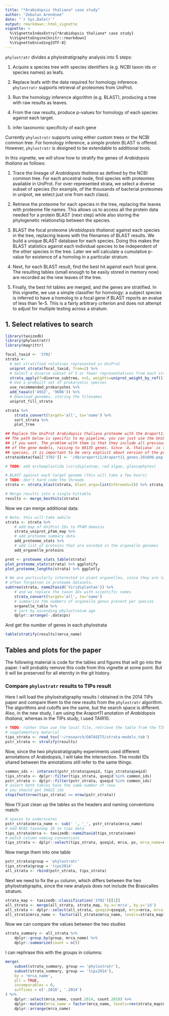 ```yaml
---
title: "*Arabidopsis thaliana* case study"
author: "Zebulun Arendsee"
date: "`r Sys.Date()`"
output: rmarkdown::html_vignette
vignette: >
  %\VignetteIndexEntry{*Arabidopsis thaliana* case study}
  %\VignetteEngine{knitr::rmarkdown}
  %\VignetteEncoding{UTF-8}
---
```


`phylostratr` divides a phylostratigraphy analysis into 5 steps:

 1. Acquire a species tree with species identifiers (e.g. NCBI taxon ids or
    species names) as leafs.

 2. Replace leafs with the data required for homology inference. `phylostratr`
    supports retrieval of proteomes from UniProt.

 3. Run the homology inference algorithm (e.g. BLAST), producing a tree with
    raw results as leaves.

 4. From the raw results, produce p-values for homology of each species against
    each target.

 5. infer taxonomic specificity of each gene

Currently `phylostratr` supports using either custom trees or the NCBI common
tree. For homology inference, a simple protein BLAST is offered. However,
`phylostratr` is designed to be extendable to additional tools.

In this vignette, we will show how to stratify the genes of *Arabidopsis
thaliana* as follows:

 1. Trace the lineage of *Arabidopsis thaliana* as defined by the NCBI common
    tree. For each ancestral node, find species with proteomes available in
    UniProt. For over-represented strata, we select a diverse subset of species
    (for example, of the thousands of bacterial proteomes in uniprot, we select
    just one from each class). 

 2. Retrieve the proteome for each species in the tree, replacing the leaves
    with proteome file names. This allows us to access all the protein data
    needed for a protein BLAST (next step) while also storing the phylogenetic
    relationship between the species.

 3. BLAST the focal proteome (*Arabidopsis thaliana*) against each species in
    the tree, replacing leaves with the filenames of BLAST results.  We build a
    unique BLAST database for each species. Doing this makes the BLAST
    statistics against each individual species to be independent of the other
    species in the tree. Later we will calculate a cumulative p-value for
    existence of a homolog in a particular stratum.

 4. Next, for each BLAST result, find the best hit against each focal gene. The
    resulting tables (small enough to be easily stored in memory now) are
    recorded as the new leaves of the tree.

 5. Finally, the best hit tables are merged, and the genes are stratified. In
    this vignette, we use a simple classifier for homology: a subject species
    is inferred to have a homolog to a focal gene if BLAST reports an evalue of
    less than 1e-5. This is a fairly arbitrary criterion and does not attempt
    to adjust for multiple testing across a stratum.

## 1. Select relatives to search

```r
library(taxizedb)
library(phylostratr)
library(magrittr)

focal_taxid <- '3702'
strata <-
  # Get stratified relatives represented in UniProt
  uniprot_strata(focal_taxid, from=2) %>%
  # Select a diverse subset of 5 or fewer representatives from each stratum.
  strata_apply(f=diverse_subtree, n=5, weights=uniprot_weight_by_ref()) %>%
  # Use a prebuilt set of prokaryotic species
  use_recommended_prokaryotes %>%
  add_taxa(c('4932', '9606')) %>%
  # Download genomes, storing the filenames
  uniprot_fill_strata
```

```r
strata %>%
    strata_convert(target='all', to='name') %>%
    sort_strata %>%
    plot_tree
```

```r
## Replace the UniProt Arabidopsis thaliana proteome with the Araport11 proteome.
## The path below is specific to my pipeline, you can just use the UniProt genes,
## if you want. The problem with them is that they include all previous variants
## of the gene models, raising to 89135 genes. Since `A. thaliana` is the focal
## species, it is important to be very explicit about version of the proteome.
strata@data$faa[['3702']] <- '/db/araport11/Araport11_genes.201606.pep.fasta'

# TODO: add archaeplastida (viridiplantae, red algae, glaucophytes)

# BLAST against each target genome (this will take a few hours)
# TODO: don't hard code the threads
strata <- strata_blast(strata, blast_args=list(nthreads=2)) %>% strata_besthits

# Merge results into a single hittable
results <- merge_besthits(strata)
```

Now we can merge additional data:

```r
# Note, this will take awhile
strata <- strata %>%
    # add map of UniProt IDs to PFAM domains
    strata_uniprot_pfam_map %>%
    # add proteome summary data
    add_proteome_stats %>%
    # add list of proteins that are encoded in the organelle genomes 
    add_organelle_proteins
```

```r
prot <- proteome_stats_table(strata)
plot_proteome_stats(strata) %>% ggplotify
plot_proteome_lengths(strata) %>% ggplotly
```

```r
# We are particularly interested in plant organelles, since they are large and
# often forgotten in proteome datasets. 
subtree(strata, name2taxid('Viridiplantae')) %>%
    # and we replace the taxon IDs with scientific names
    strata_convert(target='all', to='name')
    # summarize the numbers of organelle genes present per species
    organelle_table %>%
    # sort by ascending phylostratum age
    dplyr::arrange(-.data$ps)
```

And get the number of genes in each phylostrata

```r
table(stratify(results)$mrca_name)
```

## Tables and plots for the paper

The following material is code for the tables and figures that will go into the
paper. I will probably remove this code from this vignette at some point. But
it will be preserved for all eternity in the git history.

### Compare `phylostratr` results to TIPs result

Here I will load the phylostratigraphy results I obtained in the 2014 TIPs
paper and compare them to the new results from the `phylostratr` algorithm. The
algorithms and cutoffs are the same, but the search space is different. Also,
in the new study, I am using the Araport11 anotation of *Arabidopsis thaliana*,
whereas in the TIPs study, I used TAIR10.

```r
# TODO: rather than use the local file, retrieve the table from the TIPs
# supplementary material 
tips_strata <- read_tsv('~/research/DATASETS/strata-models.tab')
pstr_strata <- stratify(results)
```

Now, since the two phylostratigraphy experiments used different annotations of
Arabidopsis, I will take the intersection. The model IDs shared between the
annotations still refer to the same things. 

```r
common_ids <- intersect(pstr_strata$qseqid, tips_strata$qseqid)
tips_strata <- dplyr::filter(tips_strata, qseqid %in% common_ids)
pstr_strata <- dplyr::filter(pstr_strata, qseqid %in% common_ids)
# assert both tables have the same number of rows
# you should get 34822 ids
stopifnot(nrow(tips_strata) == nrow(pstr_strata))
```

Now I'll just clean up the tables so the headers and naming conventions match:

```r
# spaces to underscores
pstr_strata$mrca_name <- sub(' ', '_', pstr_strata$mrca_name)
# Add NCBI taxonomy ID to tips data
tips_strata$mrca <- taxizedb::name2taxid(tips_strata$name)
# match column naming conventions
tips_strata <- dplyr::select(tips_strata, qseqid, mrca, ps, mrca_name=name)
```

Now merge them into one table

```r
pstr_strata$group = 'phylostratr'
tips_strata$group = 'tips2014'
all_strata <- rbind(pstr_strata, tips_strata)
```

Next we need to fix the `ps` column, which differs between the two
phylostratigraphs, since the new analysis does not include the Brasicalles
stratum. 

```r
strata_map <- taxizedb::classification('3702')[[1]]
all_strata <- merge(all_strata, strata_map, by.x='mrca', by.y='id')
all_strata <- dplyr::select(all_strata, qseqid=qseqid, mrca=mrca, mrca_name=name, group=group)
all_strata$mrca_name <- factor(all_strata$mrca_name, levels=strata_map$name)
```

Now we can compare the values between the two studies 

```r
strata_summary <- all_strata %>%
    dplyr::group_by(group, mrca_name) %>%
    dplyr::summarize(count = n())
```

I can rephrase this with the groups in columns:

```r
merge(
    subset(strata_summary, group == 'phylostratr'),
    subset(strata_summary, group == 'tips2014'),
    by = 'mrca_name',
    all = TRUE,
    incomparables = 0,
    suffixes = c('.2018', '.2014')
) %>%
    dplyr::select(mrca_name, count.2014, count.2018) %>%
    dplyr::mutate(mrca_name = factor(mrca_name, levels=rev(strata_map$name))) %>%
    dplyr::arrange(mrca_name)
```
